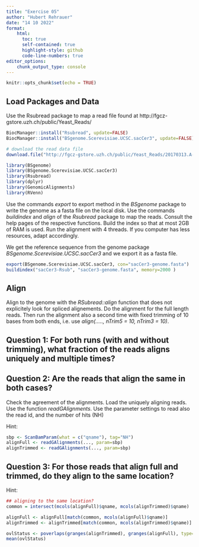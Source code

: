 ```yaml
---
title: "Exercise 05"
author: "Hubert Rehrauer"
date: "14 10 2022"
format: 
    html:
      toc: true
      self-contained: true
      highlight-style: github
      code-line-numbers: true
editor_options: 
    chunk_output_type: console
---
```


```r
knitr::opts_chunk$set(echo = TRUE)
```

## Load Packages and Data

Use the Rsubread package to map a read file found at http://fgcz-gstore.uzh.ch/public/Yeast_Reads/


```r
BiocManager::install("Rsubread", update=FALSE)
BiocManager::install("BSgenome.Scerevisiae.UCSC.sacCer3", update=FALSE)

# download the read data file
download.file("http://fgcz-gstore.uzh.ch/public/Yeast_Reads/20170313.A-G1_R1-sub.fastq.gz", "G1_R1-sub.fastq.gz")


```



```r
library(BSgenome)
library(BSgenome.Scerevisiae.UCSC.sacCer3)
library(Rsubread)
library(dplyr)
library(GenomicAlignments)
library(RVenn)
```

Use the commands *export* to export method in the *BSgenome* package to write the genome as a fasta file on the local disk. Use the commands *buildindex* and *align* of the *Rsubread* package to map the reads. Consult the help pages of the respective functions. Build the index so that at most 2GB of RAM is used. Run the alignment with 4 threads. If you computer has less resources, adapt accordingly.

We get the reference sequence from the genome package *BSgenome.Scerevisiae.UCSC.sacCer3* and we export it as a fasta file.

```r
export(BSgenome.Scerevisiae.UCSC.sacCer3, con="sacCer3-genome.fasta")
buildindex("sacCer3-Rsub", "sacCer3-genome.fasta", memory=2000 )
```

## Align

Align to the genome with the *RSubread::align* function that does not explicitely look for spliced alignements. Do the alignment for the full length reads. 
Then run the alignment also a second time with fixed trimming of 10 bases from both ends, i.e. use *align(....., nTrim5 = 10, nTrim3 = 10)*.

## Question 1: For both runs (with and without trimming), what fraction of the reads aligns uniquely and multiple times?


## Question 2: Are the reads that align the same in both cases?

Check the agreement of the alignments. Load the uniquely aligning reads. Use the function *readGAlignments*.
Use the parameter settings to read also the read id, and the number of hits (NH)

Hint:
```r
sbp <- ScanBamParam(what = c("qname"), tag="NH")
alignFull <- readGAlignments(..., param=sbp)
alignTrimmed <- readGAlignments(..., param=sbp)

```



## Question 3: For those reads that align full and trimmed, do they align to the same location?

Hint:

```r

## aligning to the same location?
common = intersect(mcols(alignFull)$qname, mcols(alignTrimmed)$qname)

alignFull <- alignFull[match(common, mcols(alignFull)$qname)]
alignTrimmed <- alignTrimmed[match(common, mcols(alignTrimmed)$qname)]

ovlStatus <- poverlaps(granges(alignTrimmed), granges(alignFull), type="within") %>% as.vector()
mean(ovlStatus)

```




